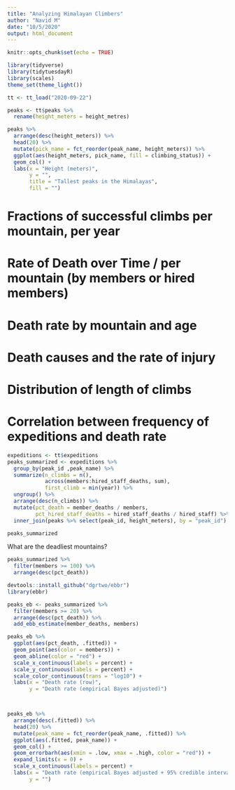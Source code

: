 ```yaml
---
title: "Analyzing Himalayan Climbers"
author: "Navid M"
date: "10/5/2020"
output: html_document
---
```


```r
knitr::opts_chunk$set(echo = TRUE)

library(tidyverse)
library(tidytuesdayR)
library(scales)
theme_set(theme_light())
```

```r
tt <- tt_load("2020-09-22")

peaks <- tt$peaks %>% 
  rename(height_meters = height_metres)

peaks %>% 
  arrange(desc(height_meters)) %>% 
  head(20) %>% 
  mutate(pick_name = fct_reorder(peak_name, height_meters)) %>% 
  ggplot(aes(height_meters, pick_name, fill = climbing_status)) + 
  geom_col() + 
  labs(x = "Height (meters)",
       y = "", 
       title = "Tallest peaks in the Himalayas",
       fill = "")
```

# Fractions of successful climbs per mountain, per year
# Rate of Death over Time / per mountain (by members or hired members)
# Death rate by mountain and age
# Death causes and the rate of injury
# Distribution of length of climbs
# Correlation between frequency of expeditions and death rate 

```r
expeditions <- tt$expeditions
peaks_summarized <- expeditions %>% 
  group_by(peak_id ,peak_name) %>% 
  summarize(n_climbs = n(),
            across(members:hired_staff_deaths, sum),
            first_climb = min(year)) %>%
  ungroup() %>% 
  arrange(desc(n_climbs)) %>% 
  mutate(pct_death = member_deaths / members,
         pct_hired_staff_deaths = hired_staff_deaths / hired_staff) %>% 
  inner_join(peaks %>% select(peak_id, height_meters), by = "peak_id")

peaks_summarized
```

What are the deadliest mountains?

```r
peaks_summarized %>%
  filter(members >= 100) %>% 
  arrange(desc(pct_death))
```

```r
devtools::install_github("dgrtwo/ebbr")
library(ebbr)

peaks_eb <- peaks_summarized %>%
  filter(members >= 20) %>% 
  arrange(desc(pct_death)) %>% 
  add_ebb_estimate(member_deaths, members)

peaks_eb %>%
  ggplot(aes(pct_death, .fitted)) +
  geom_point(aes(color = members)) +
  geom_abline(color = "red") + 
  scale_x_continuous(labels = percent) + 
  scale_y_continuous(labels = percent) + 
  scale_color_continuous(trans = "log10") + 
  labs(x = "Death rate (row)",
       y = "Death rate (empirical Bayes adjusted)")




```

```r
peaks_eb %>% 
  arrange(desc(.fitted)) %>% 
  head(20) %>% 
  mutate(peak_name = fct_reorder(peak_name, .fitted)) %>% 
  ggplot(aes(.fitted, peak_name)) + 
  geom_col() + 
  geom_errorbarh(aes(xmin = .low, xmax = .high, color = "red")) + 
  expand_limits(x = 0) + 
  scale_x_continuous(labels = percent) + 
  labs(x = "Death rate (empirical Bayes adjusted + 95% credible interval)",
       y = "")


```


